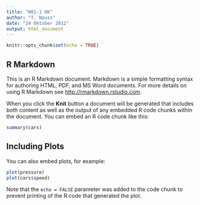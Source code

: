 ```yaml
---
title: "W01-1 OK"
author: "T. Nauss"
date: "24 Oktober 2012"
output: html_document
---
```


```r
knitr::opts_chunk$set(echo = TRUE)
```

## R Markdown

This is an R Markdown document. Markdown is a simple formatting syntax for authoring HTML, PDF, and MS Word documents. For more details on using R Markdown see <http://rmarkdown.rstudio.com>.

When you click the **Knit** button a document will be generated that includes both content as well as the output of any embedded R code chunks within the document. You can embed an R code chunk like this:

```r
summary(cars)
```


## Including Plots

You can also embed plots, for example:

```r
plot(pressure)
plot(cars$speed)
```

Note that the `echo = FALSE` parameter was added to the code chunk to prevent printing of the R code that generated the plot.

